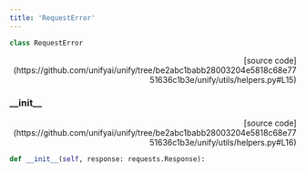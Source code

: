```yaml
---
title: 'RequestError'
---
```


```python
class RequestError
```

<p align="right">[source code](https://github.com/unifyai/unify/tree/be2abc1babb28003204e5818c68e7751636c1b3e/unify/utils/helpers.py#L15)</p>



### \_\_init\_\_

<p align="right">[source code](https://github.com/unifyai/unify/tree/be2abc1babb28003204e5818c68e7751636c1b3e/unify/utils/helpers.py#L16)</p>

```python
def __init__(self, response: requests.Response):
```

